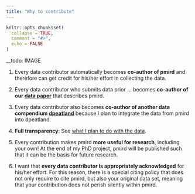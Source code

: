 ```yaml
---
title: "Why to contribute"
---
```


```r
knitr::opts_chunk$set(
  collapse = TRUE,
  comment = "#>",
  echo = FALSE
)
```

__todo: IMAGE

1. Every data contributor automatically becomes **co-author of pmird** and therefore can get credit for his/her effort in collecting the data.

2. Every data contributor who submits data prior ... becomes **co-author of our [data paper]()** that describes pmird.

4. Every data contributor also becomes **co-author of another data compendium [dpeatland]()** because I plan to integrate the data from pmird into dpeatland.

5. **Full transparency**: See [what I plan to do with the data]().

6. Every contribution makes pmird **more useful for research**, including your own! At the end of my PhD project, pmird will be published such that it can be the basis for future research.

7. I want that **every data contributor is appropriately acknowledged** for his/her effort. For this reason, there is a special citing policy that does not only require to cite pmird, but also your original data set, meaning that your contribution does not perish silently within pmird.
